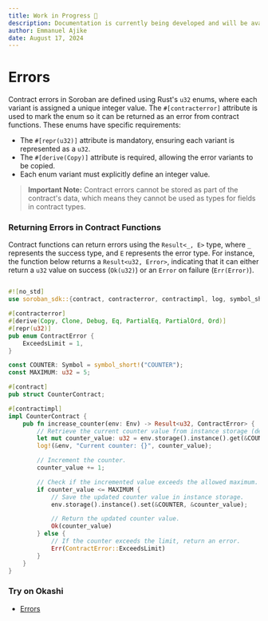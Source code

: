 ```yaml
---
title: Work in Progress 🚧
description: Documentation is currently being developed and will be available soon.
author: Emmanuel Ajike
date: August 17, 2024
---
```


# Errors

Contract errors in Soroban are defined using Rust's `u32` enums, where each variant is assigned a unique integer value. The `#[contracterror]` attribute is used to mark the enum so it can be returned as an error from contract functions. These enums have specific requirements:

- The `#[repr(u32)]` attribute is mandatory, ensuring each variant is represented as a `u32`.
- The `#[derive(Copy)]` attribute is required, allowing the error variants to be copied.
- Each enum variant must explicitly define an integer value.

> **Important Note:** Contract errors cannot be stored as part of the contract's data, which means they cannot be used as types for fields in contract types.

### Returning Errors in Contract Functions

Contract functions can return errors using the `Result<_, E>` type, where `_` represents the success type, and `E` represents the error type. For instance, the function below returns a `Result<u32, Error>`, indicating that it can either return a `u32` value on success (`Ok(u32)`) or an `Error` on failure (`Err(Error)`).

```rs copy showLineNumbers

#![no_std]
use soroban_sdk::{contract, contracterror, contractimpl, log, symbol_short, Env, Symbol};

#[contracterror]
#[derive(Copy, Clone, Debug, Eq, PartialEq, PartialOrd, Ord)]
#[repr(u32)]
pub enum ContractError {
    ExceedsLimit = 1,
}

const COUNTER: Symbol = symbol_short!("COUNTER");
const MAXIMUM: u32 = 5;

#[contract]
pub struct CounterContract;

#[contractimpl]
impl CounterContract {
    pub fn increase_counter(env: Env) -> Result<u32, ContractError> {
        // Retrieve the current counter value from instance storage (defaulting to 0 if not set).
        let mut counter_value: u32 = env.storage().instance().get(&COUNTER).unwrap_or(0);
        log!(&env, "Current counter: {}", counter_value);

        // Increment the counter.
        counter_value += 1;

        // Check if the incremented value exceeds the allowed maximum.
        if counter_value <= MAXIMUM {
            // Save the updated counter value in instance storage.
            env.storage().instance().set(&COUNTER, &counter_value);

            // Return the updated counter value.
            Ok(counter_value)
        } else {
            // If the counter exceeds the limit, return an error.
            Err(ContractError::ExceedsLimit)
        }
    }
}


```

### Try on Okashi

- [Errors]()
